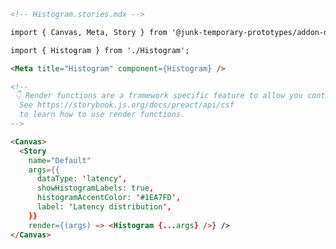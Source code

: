 ```md
<!-- Histogram.stories.mdx -->

import { Canvas, Meta, Story } from '@junk-temporary-prototypes/addon-docs/';

import { Histogram } from './Histogram';

<Meta title="Histogram" component={Histogram} />

<!--
 👇 Render functions are a framework specific feature to allow you control on how the component renders.
  See https://storybook.js.org/docs/preact/api/csf
  to learn how to use render functions.
-->

<Canvas>
  <Story
    name="Default"
    args={{
      dataType: 'latency',
      showHistogramLabels: true,
      histogramAccentColor: '#1EA7FD',
      label: 'Latency distribution',
    }}
    render={(args) => <Histogram {...args} />} />
</Canvas>
```